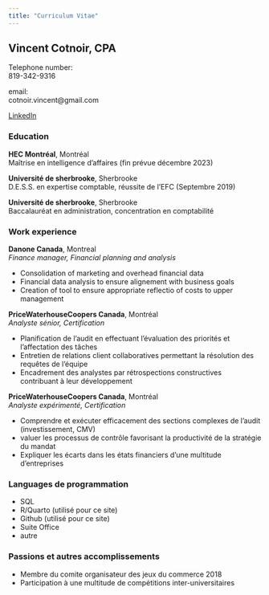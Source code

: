 ```yaml
---
title: "Curriculum Vitae"
---
```


## **Vincent Cotnoir, CPA** {.test}

::: {.contact layout-ncol="3"}
Telephone number:<br> 819-342-9316

email:<br> cotnoir.vincent\@gmail.com

[LinkedIn](https://www.linkedin.com/in/vincentcotnoir/)
:::

### **Education** {.test2}

**HEC Montréal**, Montréal<br> Maîtrise en intelligence d'affaires (fin prévue décembre 2023)

**Université de sherbrooke**, Sherbrooke<br> D.E.S.S. en expertise comptable, réussite de l'EFC (Septembre 2019)

**Université de sherbrooke**, Sherbrooke<br> Baccalauréat en administration, concentration en comptabilité

### **Work experience** {.test2}

**Danone Canada**, Montreal<br> *Finance manager, Financial planning and analysis*<br>

-   Consolidation of marketing and overhead financial data<br>
-   Financial data analysis to ensure alignement with business goals<br>
-   Creation of tool to ensure appropriate reflectio of costs to upper management<br>

**PriceWaterhouseCoopers Canada**, Montréal<br> *Analyste sénior, Certification*<br>

-   Planification de l'audit en effectuant l'évaluation des priorités et l'affectation des tâches<br>
-   Entretien de relations client collaboratives permettant la résolution des requêtes de l'équipe<br>
-   Encadrement des analystes par rétrospections constructives contribuant à leur développement<br>

**PriceWaterhouseCoopers Canada**, Montréal<br> *Analyste expérimenté, Certification*<br>

-   Comprendre et exécuter efficacement des sections complexes de l'audit (investissement, CMV)<br>
-   valuer les processus de contrôle favorisant la productivité de la stratégie du mandat<br>
-   Expliquer les écarts dans les états financiers d'une multitude d'entreprises<br>

### **Languages de programmation** {.test2}

-   SQL
-   R/Quarto (utilisé pour ce site)
-   Github (utilisé pour ce site)
-   Suite Office
-   autre

### **Passions et autres accomplissements** {.test2}

-   Membre du comite organisateur des jeux du commerce 2018
-   Participation à une multitude de compétitions inter-universitaires
